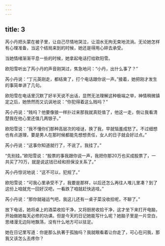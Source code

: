 ```yaml
---
---
---
```

title: 3
---




芮小丹把头蒙在被子里，让自己尽情地哭泣，让泪水无拘无束地流淌。无论她怎样有心理准备，当这个结局来到的时候，她还是得用心碎去承受。

当她情绪渐渐平息一些的时候，她拿起电话打给欧阳雪。

欧阳雪听出了芮小丹的声音刚哭过，焦急地问：“小丹，出什么事了？”

芮小丹说：“丁元英刚走，都结束了，打个电话跟你说一声。”接着，她把刚才发生的事简单讲了几句。

欧阳雪在电话里沉默了好半天说不出话，显然无法理解这种极端之举，神情稍微镇定之后，她愤然而又讥讽地说：“你犯得着这么贱吗？”

芮小丹说：“贱吗？他要像狼一样扑过来那我就真贬值了，他这一走，倒让我看清楚我在他心里还值几两银子。”

欧阳雪说：“我不懂你们那种高层次的哑谜，换了我，早就恼羞成怒了。不过细想也有点道理，要是男人在那时候都能先想想责任，女人的日子就会好过点。”

芮小丹说：“这事你知道就行了，不说了。我挂了。”

“先别挂。”欧阳雪说：“股票的事我跟你说一声，我把你那20万也买成股票了，一共买了70万，就是说这钱已经和担保没关系了。”

芮小丹惊诧地说：“这不可以，犯规了。”

欧阳雪说：“可我心里承受不了，我要是那样，以后还怎么再往人堆儿里凑？到了这份上咱就充一回好汉吧，一看跌了咱就赶快逃哇。”

芮小丹说：“那你就碰运气吧，我这儿还有一桌子菜没收拾呢，不聊了。”

放下电话，她将桌上的酒菜收拾干净，又将厨房收拾干净，这才坐下来打开电脑，开始做她每天必修的功课。但是今天的日记她能写什么呢？她脑子里是一片空白，思绪漫无边际地飘荡，没有什么地方可以驻足。

她在日记里写道：你是那么执著于孤独吗？我就眼看着让你走了，可心在问我，那我又该怎么去疼你？